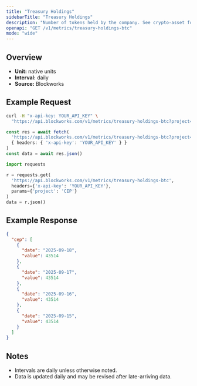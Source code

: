 ```yaml
---
title: "Treasury Holdings"
sidebarTitle: "Treasury Holdings"
description: "Number of tokens held by the company. See crypto-asset for asset indicator"
openapi: "GET /v1/metrics/treasury-holdings-btc"
mode: "wide"
---
```


## Overview

- **Unit:** native units
- **Interval:** daily
- **Source:** Blockworks

## Example Request

<CodeGroup>

```bash cURL
curl -H "x-api-key: YOUR_API_KEY" \
  "https://api.blockworks.com/v1/metrics/treasury-holdings-btc?project=CEP"
```

```typescript TypeScript
const res = await fetch(
  'https://api.blockworks.com/v1/metrics/treasury-holdings-btc?project=CEP',
  { headers: { 'x-api-key': 'YOUR_API_KEY' } }
)
const data = await res.json()
```

```python Python
import requests

r = requests.get(
  'https://api.blockworks.com/v1/metrics/treasury-holdings-btc',
  headers={'x-api-key': 'YOUR_API_KEY'},
  params={'project': 'CEP'}
)
data = r.json()
```

</CodeGroup>

## Example Response

```json
{
  "cep": [
    {
      "date": "2025-09-18",
      "value": 43514
    },
    {
      "date": "2025-09-17",
      "value": 43514
    },
    {
      "date": "2025-09-16",
      "value": 43514
    },
    {
      "date": "2025-09-15",
      "value": 43514
    }
  ]
}
```

## Notes
- Intervals are daily unless otherwise noted.
- Data is updated daily and may be revised after late-arriving data.